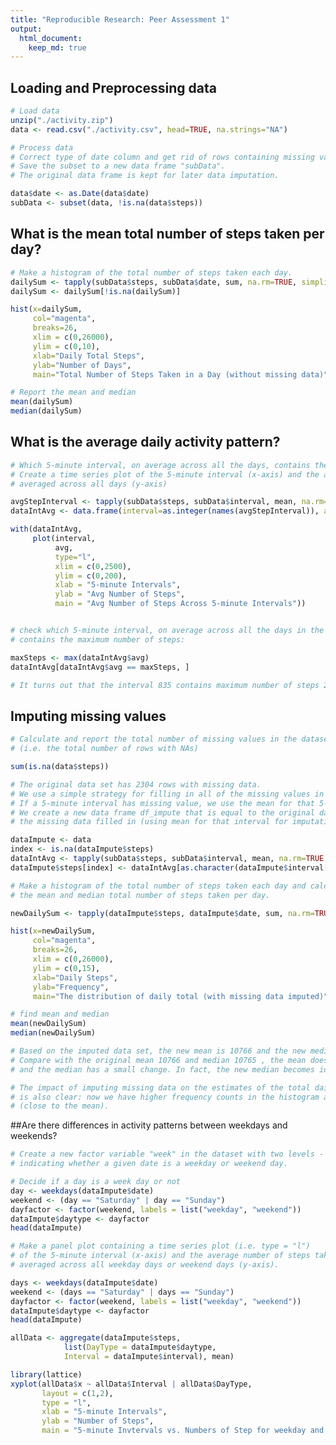 ```yaml
---
title: "Reproducible Research: Peer Assessment 1"
output: 
  html_document:
    keep_md: true
--- 
```


## Loading and Preprocessing data

```r
# Load data
unzip("./activity.zip")
data <- read.csv("./activity.csv", head=TRUE, na.strings="NA")

# Process data 
# Correct type of date column and get rid of rows containing missing values.
# Save the subset to a new data frame "subData". 
# The original data frame is kept for later data imputation. 

data$date <- as.Date(data$date)
subData <- subset(data, !is.na(data$steps))

```

## What is the mean total number of steps taken per day?
```r
# Make a histogram of the total number of steps taken each day.
dailySum <- tapply(subData$steps, subData$date, sum, na.rm=TRUE, simplify=T)
dailySum <- dailySum[!is.na(dailySum)]

hist(x=dailySum,
     col="magenta",
     breaks=26,
     xlim = c(0,26000),
     ylim = c(0,10),
     xlab="Daily Total Steps",
     ylab="Number of Days",
     main="Total Number of Steps Taken in a Day (without missing data)")

# Report the mean and median
mean(dailySum)
median(dailySum)
```
## What is the average daily activity pattern?
```r

# Which 5-minute interval, on average across all the days, contains the maximum number of steps?
# Create a time series plot of the 5-minute interval (x-axis) and the average number of steps taken, 
# averaged across all days (y-axis)

avgStepInterval <- tapply(subData$steps, subData$interval, mean, na.rm=TRUE, simplify=T)
dataIntAvg <- data.frame(interval=as.integer(names(avgStepInterval)), avg=avgStepInterval)

with(dataIntAvg,
     plot(interval,
          avg,
          type="l",
          xlim = c(0,2500), 
          ylim = c(0,200),
          xlab = "5-minute Intervals",
          ylab = "Avg Number of Steps", 
          main = "Avg Number of Steps Across 5-minute Intervals"))


# check which 5-minute interval, on average across all the days in the dataset, 
# contains the maximum number of steps:

maxSteps <- max(dataIntAvg$avg)
dataIntAvg[dataIntAvg$avg == maxSteps, ]

# It turns out that the interval 835 contains maximum number of steps 206
```

## Imputing missing values
```r
# Calculate and report the total number of missing values in the dataset 
# (i.e. the total number of rows with NAs)

sum(is.na(data$steps))

# The original data set has 2304 rows with missing data.
# We use a simple strategy for filling in all of the missing values in the dataset. 
# If a 5-minute interval has missing value, we use the mean for that 5-minute interval.
# We create a new data frame df_impute that is equal to the original dataset but with 
# the missing data filled in (using mean for that interval for imputation):

dataImpute <- data
index <- is.na(dataImpute$steps)
dataIntAvg <- tapply(subData$steps, subData$interval, mean, na.rm=TRUE, simplify=T)
dataImpute$steps[index] <- dataIntAvg[as.character(dataImpute$interval[index])]

# Make a histogram of the total number of steps taken each day and calculate and report 
# the mean and median total number of steps taken per day.

newDailySum <- tapply(dataImpute$steps, dataImpute$date, sum, na.rm=TRUE, simplify=T)

hist(x=newDailySum,
     col="magenta",
     breaks=26,
     xlim = c(0,26000), 
     ylim = c(0,15),
     xlab="Daily Steps",
     ylab="Frequency",
     main="The distribution of daily total (with missing data imputed)")

# find mean and median
mean(newDailySum)
median(newDailySum)

# Based on the imputed data set, the new mean is 10766 and the new median is 10766 . 
# Compare with the original mean 10766 and median 10765 , the mean doesn't change, 
# and the median has a small change. In fact, the new median becomes identical to the mean. 

# The impact of imputing missing data on the estimates of the total daily number of steps 
# is also clear: now we have higher frequency counts in the histogram at the center region 
# (close to the mean).
```
##Are there differences in activity patterns between weekdays and weekends?
```r
# Create a new factor variable "week" in the dataset with two levels - "weekday" and "weekend" 
# indicating whether a given date is a weekday or weekend day.

# Decide if a day is a week day or not
day <- weekdays(dataImpute$date)
weekend <- (day == "Saturday" | day == "Sunday")
dayfactor <- factor(weekend, labels = list("weekday", "weekend"))
dataImpute$daytype <- dayfactor
head(dataImpute)

# Make a panel plot containing a time series plot (i.e. type = "l") 
# of the 5-minute interval (x-axis) and the average number of steps taken, 
# averaged across all weekday days or weekend days (y-axis).

days <- weekdays(dataImpute$date)
weekend <- (days == "Saturday" | days == "Sunday")
dayfactor <- factor(weekend, labels = list("weekday", "weekend"))
dataImpute$daytype <- dayfactor
head(dataImpute)

allData <- aggregate(dataImpute$steps, 
            list(DayType = dataImpute$daytype, 
            Interval = dataImpute$interval), mean)

library(lattice)
xyplot(allData$x ~ allData$Interval | allData$DayType, 
       layout = c(1,2),
       type = "l",
       xlab = "5-minute Intervals", 
       ylab = "Number of Steps", 
       main = "5-minute Invtervals vs. Numbers of Step for weekday and weekend)")
```
